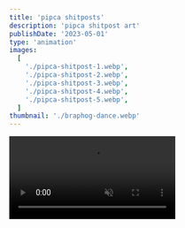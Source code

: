```yaml
---
title: 'pipca shitposts'
description: 'pipca shitpost art'
publishDate: '2023-05-01'
type: 'animation'
images:
  [
    './pipca-shitpost-1.webp',
    './pipca-shitpost-2.webp',
    './pipca-shitpost-3.webp',
    './pipca-shitpost-4.webp',
    './pipca-shitpost-5.webp',
  ]
thumbnail: './braphog-dance.webp'
---
```



<Video
  src={braphogDance}
  title='braphog dance'
  autoplay
  loop
  muted
  posterImage={braphogDanceThumb}
/>
